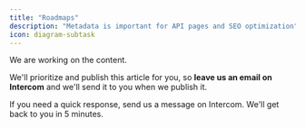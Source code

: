 ```yaml
---
title: "Roadmaps"
description: "Metadata is important for API pages and SEO optimization"
icon: diagram-subtask
---
```

We are working on the content. 

We'll prioritize and publish this article for you, so **leave us an email on Intercom** and we'll send it to you when we publish it.

If you need a quick response, send us a message on Intercom. We'll get back to you in 5 minutes.